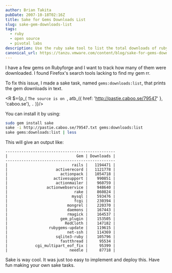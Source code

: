```yaml
---
author: Brian Takita
pubDate: 2007-10-18T02:16Z
title: Sake for Gems Downloads List
slug: sake-gem-downloads-list
tags:
  - ruby
  - open source
  - pivotal labs
description: Use the ruby sake tool to list the total downloads of ruby gems
canonical_url: https://tanzu.vmware.com/content/blog/sake-for-gems-downloads-list
---
```


I have a few gems on Rubyforge and I want to track how many of them were downloaded. I found Firefox's search tools
lacking to find my gem rr.

To fix this issue, I made a sake task, named `gems:downloads:list`, that prints the gem downloads in text.

<R $={p_(
	`The source is on `, atb_({ href: 'http://pastie.caboo.se/79547' }, 'caboo.se'), `.`
)}/>

You can install it by using:

```sh
sudo gem install sake
sake -i http://pastie.caboo.se/79547.txt gems:downloads:list
sake gems:downloads:list | less
```

This will give an output like:
```
------------------------------------------------
|                              Gem | Downloads |
------------------------------------------------
|                            rails |   1194471 |
|                     activerecord |   1121778 |
|                       actionpack |   1054718 |
|                    activesupport |    990851 |
|                     actionmailer |    960759 |
|                 actionwebservice |    948640 |
|                             rake |    860824 |
|                            mysql |    593476 |
|                             fcgi |    230394 |
|                          mongrel |    220370 |
|                          daemons |    167443 |
|                          rmagick |    164537 |
|                       gem_plugin |    153505 |
|                         RedCloth |    147182 |
|                  rubygems-update |    119615 |
|                          net-ssh |    114369 |
|                     sqlite3-ruby |    105796 |
|                       fastthread |     95534 |
|            cgi_multipart_eof_fix |     95399 |
|                           needle |     87718 |
```
Sake is way cool. It was just too easy to implement and deploy this. Have fun making your own sake tasks.
